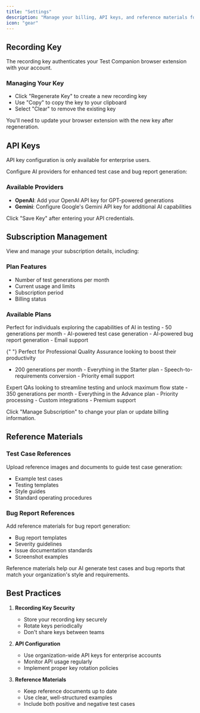 ```yaml
---
title: "Settings"
description: "Manage your billing, API keys, and reference materials for Test Companion"
icon: "gear"
---
```


## Recording Key

The recording key authenticates your Test Companion browser extension with your account.

### Managing Your Key

- Click "Regenerate Key" to create a new recording key
- Use "Copy" to copy the key to your clipboard
- Select "Clear" to remove the existing key

<Note>
  You'll need to update your browser extension with the new key after
  regeneration.
</Note>

## API Keys

<Info>API key configuration is only available for enterprise users.</Info>

Configure AI providers for enhanced test case and bug report generation:

### Available Providers

- **OpenAI**: Add your OpenAI API key for GPT-powered generations
- **Gemini**: Configure Google's Gemini API key for additional AI capabilities

Click "Save Key" after entering your API credentials.

## Subscription Management

View and manage your subscription details, including:

### Plan Features

- Number of test generations per month
- Current usage and limits
- Subscription period
- Billing status

### Available Plans

<CardGroup cols={3}>
  <Card title="Starter" icon="rocket">
    Perfect for individuals exploring the capabilities of AI in testing
    - 50 generations per month
    - AI-powered test case generation
    - AI-powered bug report generation
    - Email support
  </Card>

{" "}
<Card title="Advance" icon="star">
  Perfect for Professional Quality Assurance looking to boost their productivity
  - 200 generations per month - Everything in the Starter plan -
  Speech-to-requirements conversion - Priority email support
</Card>

  <Card title="Expert" icon="crown">
    Expert QAs looking to streamline testing and unlock maximum flow state
    - 350 generations per month
    - Everything in the Advance plan
    - Priority processing
    - Custom integrations
    - Premium support
  </Card>
</CardGroup>

Click "Manage Subscription" to change your plan or update billing information.

## Reference Materials

### Test Case References

Upload reference images and documents to guide test case generation:

- Example test cases
- Testing templates
- Style guides
- Standard operating procedures

### Bug Report References

Add reference materials for bug report generation:

- Bug report templates
- Severity guidelines
- Issue documentation standards
- Screenshot examples

<Tip>
  Reference materials help our AI generate test cases and bug reports that match
  your organization's style and requirements.
</Tip>

## Best Practices

1. **Recording Key Security**

   - Store your recording key securely
   - Rotate keys periodically
   - Don't share keys between teams

2. **API Configuration**

   - Use organization-wide API keys for enterprise accounts
   - Monitor API usage regularly
   - Implement proper key rotation policies

3. **Reference Materials**
   - Keep reference documents up to date
   - Use clear, well-structured examples
   - Include both positive and negative test cases
